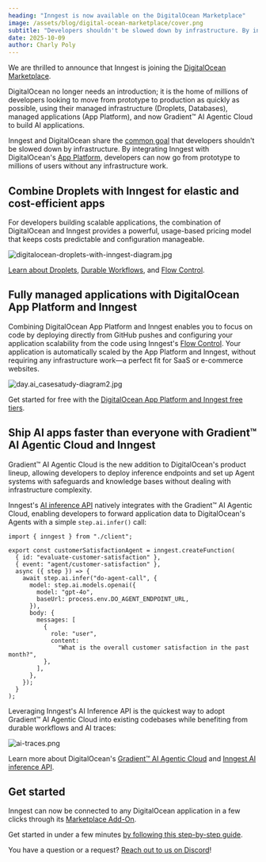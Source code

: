 ```yaml
---
heading: "Inngest is now available on the DigitalOcean Marketplace"
image: /assets/blog/digital-ocean-marketplace/cover.png
subtitle: "Developers shouldn't be slowed down by infrastructure. By integrating with DigitalOcean, developers can now go from prototype to millions of users without any infrastructure work."
date: 2025-10-09
author: Charly Poly
---
```


We are thrilled to announce that Inngest is joining the [DigitalOcean Marketplace](https://marketplace.digitalocean.com/add-ons/inngest).

DigitalOcean no longer needs an introduction; it is the home of millions of developers looking to move from prototype to production as quickly as possible, using their managed infrastructure (Droplets, Databases), managed applications (App Platform), and now Gradient™ AI Agentic Cloud to build AI applications.

Inngest and DigitalOcean share the [common goal](/blog/announcing-inngest-series-a) that developers shouldn't be slowed down by infrastructure. By integrating Inngest with DigitalOcean's [App Platform](https://docs.digitalocean.com/products/app-platform/), developers can now go from prototype to millions of users without any infrastructure work.

## Combine Droplets with Inngest for elastic and cost-efficient apps

For developers building scalable applications, the combination of DigitalOcean and Inngest provides a powerful, usage-based pricing model that keeps costs predictable and configuration manageable.

![digitalocean-droplets-with-inngest-diagram.jpg](/assets/blog/digital-ocean-marketplace/digitalocean-droplets-with-inngest-diagram.jpg)

[Learn about Droplets](https://docs.digitalocean.com/products/droplets/), [Durable Workflows](https://www.inngest.com/docs/learn/how-functions-are-executed), and [Flow Control](https://www.inngest.com/docs/guides/flow-control).

## Fully managed applications with DigitalOcean App Platform and Inngest

Combining DigitalOcean App Platform and Inngest enables you to focus on code by deploying directly from GitHub pushes and configuring your application scalability from the code using Inngest's [Flow Control](/docs/guides/flow-control). Your application is automatically scaled by the App Platform and Inngest, without requiring any infrastructure work—a perfect fit for SaaS or e-commerce websites.

![day.ai_casesatudy-diagram2.jpg](/assets/blog/digital-ocean-marketplace/day.ai_casesatudy-diagram2.jpg)

Get started for free with the [DigitalOcean App Platform and Inngest free tiers](https://cloud.digitalocean.com/registrations/new?activation_redirect=%2Fapps%2Fnew&redirect_url=%2Fapps%2Fnew).

## Ship AI apps faster than everyone with Gradient™ AI Agentic Cloud and Inngest

Gradient™ AI Agentic Cloud is the new addition to DigitalOcean's product lineup, allowing developers to deploy inference endpoints and set up Agent systems with safeguards and knowledge bases without dealing with infrastructure complexity.

Inngest's [AI inference API](https://www.inngest.com/docs/features/inngest-functions/steps-workflows/step-ai-orchestration) natively integrates with the Gradient™ AI Agentic Cloud, enabling developers to forward application data to DigitalOcean's Agents with a simple `step.ai.infer()` call:

```tsx
import { inngest } from "./client";

export const customerSatisfactionAgent = inngest.createFunction(
  { id: "evaluate-customer-satisfaction" },
  { event: "agent/customer-satisfaction" },
  async ({ step }) => {
    await step.ai.infer("do-agent-call", {
      model: step.ai.models.openai({
        model: "gpt-4o",
        baseUrl: process.env.DO_AGENT_ENDPOINT_URL,
      }),
      body: {
        messages: [
          {
            role: "user",
            content:
              "What is the overall customer satisfaction in the past month?",
          },
        ],
      },
    });
  }
);
```

Leveraging Inngest's AI Inference API is the quickest way to adopt Gradient™ AI Agentic Cloud into existing codebases while benefiting from durable workflows and AI traces:

![ai-traces.png](/assets/blog/digital-ocean-marketplace/ai-traces.png)

Learn more about DigitalOcean's [Gradient™ AI Agentic Cloud](https://docs.digitalocean.com/products/gradient-ai-platform/) and [Inngest AI inference API](https://www.inngest.com/docs/features/inngest-functions/steps-workflows/step-ai-orchestration).

## Get started

Inngest can now be connected to any DigitalOcean application in a few clicks through its [Marketplace Add-On](https://marketplace.digitalocean.com/add-ons/inngest).

Get started in under a few minutes [by following this step-by-step guide](https://www.inngest.com/docs/deploy/digital-ocean).

You have a question or a request? [Reach out to us on Discord](http://inngest.com/discord)!